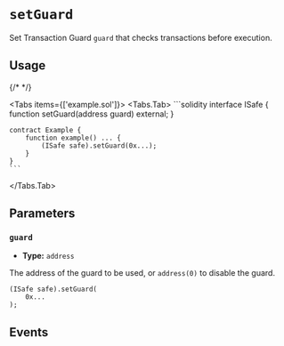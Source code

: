 
# `setGuard`

Set Transaction Guard `guard` that checks transactions before execution.

<OnlySafeTxCallout />
<ModuleCallout />

## Usage

{/* <!-- vale off --> */}

<Tabs items={['example.sol']}>
  <Tabs.Tab>
    ```solidity
    interface ISafe {
        function setGuard(address guard) external;
    }

    contract Example {
        function example() ... {
            (ISafe safe).setGuard(0x...);
        }
    }
    ```
  </Tabs.Tab>
</Tabs>

## Parameters

### `guard`

- **Type:** `address`

The address of the guard to be used, or `address(0)` to disable the guard.

```solidity focus=2
(ISafe safe).setGuard(
    0x...
);
```

## Events

<ChangedGuard />
